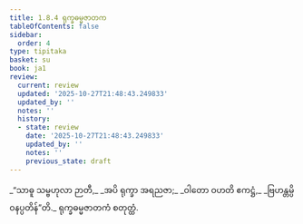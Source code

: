 ```yaml
---
title: 1.8.4 ရုက္ခဓမ္မဇာတက
tableOfContents: false
sidebar:
  order: 4
type: tipitaka
basket: su
book: ja1
review:
  current: review
  updated: '2025-10-27T21:48:43.249833'
  updated_by: ''
  notes: ''
  history:
  - state: review
    date: '2025-10-27T21:48:43.249833'
    updated_by: ''
    notes: ''
    previous_state: draft
---
```



<ReviewStatus review={frontmatter.review} showDetails={true} />

<HypothesisAnnotation frontmatter={frontmatter} />

<DynamicBreadcrumb />

<Division number="74" book="ja1" e="ch" v="22" p="17">

<Paragraph number="163" type="verses" book="ja1">
_“သာဓူ သမ္ဗဟုလာ ဉာတီ,_  
_အပိ ရုက္ခာ အရညဇာ;_  
_ဝါတော ဝဟတိ ဧကဋ္ဌံ,_  
_ဗြဟန္တမ္ပိ ဝနပ္ပတိန်”တိ._  


</Paragraph>
</Division>

<Paragraph number="164" type="center" book="ja1">
ရုက္ခဓမ္မဇာတကံ စတုတ္ထံ.
</Paragraph>